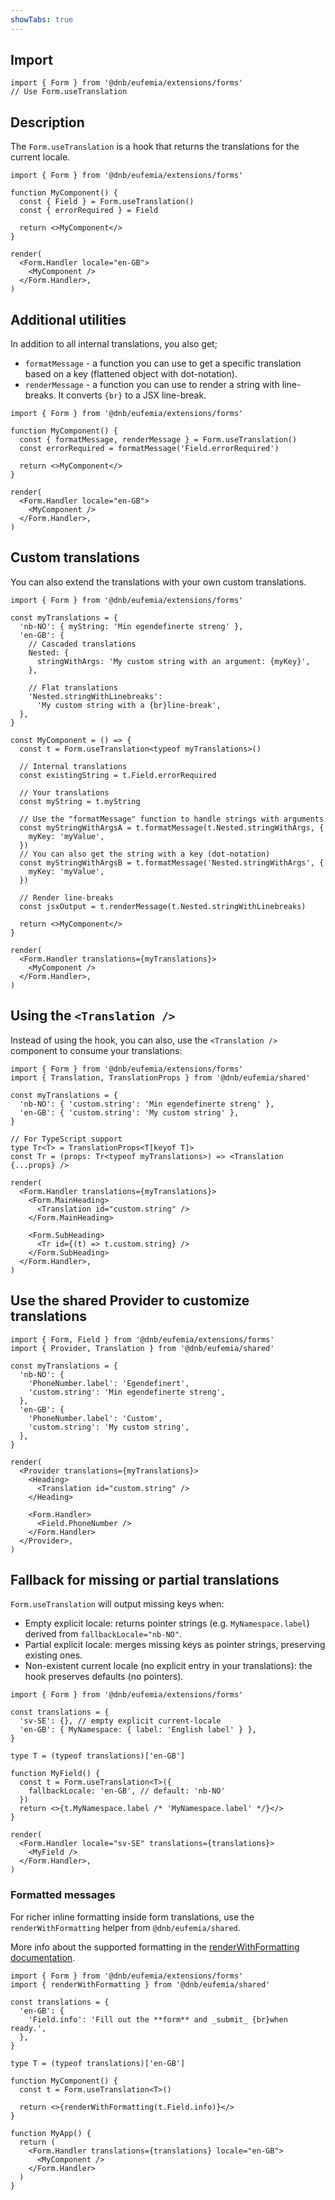 ```yaml
---
showTabs: true
---
```


## Import

```tsx
import { Form } from '@dnb/eufemia/extensions/forms'
// Use Form.useTranslation
```

## Description

The `Form.useTranslation` is a hook that returns the translations for the current locale.

```tsx
import { Form } from '@dnb/eufemia/extensions/forms'

function MyComponent() {
  const { Field } = Form.useTranslation()
  const { errorRequired } = Field

  return <>MyComponent</>
}

render(
  <Form.Handler locale="en-GB">
    <MyComponent />
  </Form.Handler>,
)
```

## Additional utilities

In addition to all internal translations, you also get;

- `formatMessage` - a function you can use to get a specific translation based on a key (flattened object with dot-notation).
- `renderMessage` - a function you can use to render a string with line-breaks. It converts `{br}` to a JSX line-break.

```tsx
import { Form } from '@dnb/eufemia/extensions/forms'

function MyComponent() {
  const { formatMessage, renderMessage } = Form.useTranslation()
  const errorRequired = formatMessage('Field.errorRequired')

  return <>MyComponent</>
}

render(
  <Form.Handler locale="en-GB">
    <MyComponent />
  </Form.Handler>,
)
```

## Custom translations

You can also extend the translations with your own custom translations.

```tsx
import { Form } from '@dnb/eufemia/extensions/forms'

const myTranslations = {
  'nb-NO': { myString: 'Min egendefinerte streng' },
  'en-GB': {
    // Cascaded translations
    Nested: {
      stringWithArgs: 'My custom string with an argument: {myKey}',
    },

    // Flat translations
    'Nested.stringWithLinebreaks':
      'My custom string with a {br}line-break',
  },
}

const MyComponent = () => {
  const t = Form.useTranslation<typeof myTranslations>()

  // Internal translations
  const existingString = t.Field.errorRequired

  // Your translations
  const myString = t.myString

  // Use the "formatMessage" function to handle strings with arguments
  const myStringWithArgsA = t.formatMessage(t.Nested.stringWithArgs, {
    myKey: 'myValue',
  })
  // You can also get the string with a key (dot-notation)
  const myStringWithArgsB = t.formatMessage('Nested.stringWithArgs', {
    myKey: 'myValue',
  })

  // Render line-breaks
  const jsxOutput = t.renderMessage(t.Nested.stringWithLinebreaks)

  return <>MyComponent</>
}

render(
  <Form.Handler translations={myTranslations}>
    <MyComponent />
  </Form.Handler>,
)
```

## Using the `<Translation />`

Instead of using the hook, you can also, use the `<Translation />` component to consume your translations:

```tsx
import { Form } from '@dnb/eufemia/extensions/forms'
import { Translation, TranslationProps } from '@dnb/eufemia/shared'

const myTranslations = {
  'nb-NO': { 'custom.string': 'Min egendefinerte streng' },
  'en-GB': { 'custom.string': 'My custom string' },
}

// For TypeScript support
type Tr<T> = TranslationProps<T[keyof T]>
const Tr = (props: Tr<typeof myTranslations>) => <Translation {...props} />

render(
  <Form.Handler translations={myTranslations}>
    <Form.MainHeading>
      <Translation id="custom.string" />
    </Form.MainHeading>

    <Form.SubHeading>
      <Tr id={(t) => t.custom.string} />
    </Form.SubHeading>
  </Form.Handler>,
)
```

## Use the shared Provider to customize translations

```tsx
import { Form, Field } from '@dnb/eufemia/extensions/forms'
import { Provider, Translation } from '@dnb/eufemia/shared'

const myTranslations = {
  'nb-NO': {
    'PhoneNumber.label': 'Egendefinert',
    'custom.string': 'Min egendefinerte streng',
  },
  'en-GB': {
    'PhoneNumber.label': 'Custom',
    'custom.string': 'My custom string',
  },
}

render(
  <Provider translations={myTranslations}>
    <Heading>
      <Translation id="custom.string" />
    </Heading>

    <Form.Handler>
      <Field.PhoneNumber />
    </Form.Handler>
  </Provider>,
)
```

## Fallback for missing or partial translations

`Form.useTranslation` will output missing keys when:

- Empty explicit locale: returns pointer strings (e.g. `MyNamespace.label`) derived from `fallbackLocale="nb-NO"`.
- Partial explicit locale: merges missing keys as pointer strings, preserving existing ones.
- Non-existent current locale (no explicit entry in your translations): the hook preserves defaults (no pointers).

```tsx
import { Form } from '@dnb/eufemia/extensions/forms'

const translations = {
  'sv-SE': {}, // empty explicit current-locale
  'en-GB': { MyNamespace: { label: 'English label' } },
}

type T = (typeof translations)['en-GB']

function MyField() {
  const t = Form.useTranslation<T>({
    fallbackLocale: 'en-GB', // default: 'nb-NO'
  })
  return <>{t.MyNamespace.label /* 'MyNamespace.label' */}</>
}

render(
  <Form.Handler locale="sv-SE" translations={translations}>
    <MyField />
  </Form.Handler>,
)
```

### Formatted messages

For richer inline formatting inside form translations, use the `renderWithFormatting` helper from `@dnb/eufemia/shared`.

More info about the supported formatting in the [renderWithFormatting documentation](/uilib/usage/customisation/localization/#formatted-messages).

```tsx
import { Form } from '@dnb/eufemia/extensions/forms'
import { renderWithFormatting } from '@dnb/eufemia/shared'

const translations = {
  'en-GB': {
    'Field.info': 'Fill out the **form** and _submit_ {br}when ready.',
  },
}

type T = (typeof translations)['en-GB']

function MyComponent() {
  const t = Form.useTranslation<T>()

  return <>{renderWithFormatting(t.Field.info)}</>
}

function MyApp() {
  return (
    <Form.Handler translations={translations} locale="en-GB">
      <MyComponent />
    </Form.Handler>
  )
}
```
